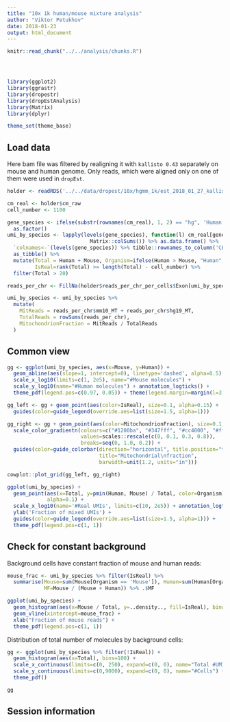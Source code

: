 ```yaml
---
title: "10x 1k human/mouse mixture analysis"
author: "Viktor Petukhov"
date: 2018-01-23
output: html_document
---
```


```r
knitr::read_chunk("../../analysis/chunks.R")
```

```r
```

```r
```

```r
```

```r
library(ggplot2)
library(ggrastr)
library(dropestr)
library(dropEstAnalysis)
library(Matrix)
library(dplyr)

theme_set(theme_base)
```

## Load data
Here bam file was filtered by realigning it with `kallisto 0.43` separately on mouse and human genome. Only reads, which were aligned only on one of them were used in `dropEst`.
```r
holder <- readRDS('../../data/dropest/10x/hgmm_1k/est_2018_01_27_kallisto/hgmm_1k.rds')
```

```r
cm_real <- holder$cm_raw
cell_number <- 1100

gene_species <- ifelse(substr(rownames(cm_real), 1, 2) == "hg", 'Human', 'Mouse') %>% 
  as.factor()
umi_by_species <- lapply(levels(gene_species), function(l) cm_real[gene_species == l,] %>% 
                           Matrix::colSums()) %>% as.data.frame() %>% 
  `colnames<-`(levels(gene_species)) %>% tibble::rownames_to_column('CB') %>% 
  as_tibble() %>% 
  mutate(Total = Human + Mouse, Organism=ifelse(Human > Mouse, "Human", "Mouse"), 
         IsReal=rank(Total) >= length(Total) - cell_number) %>%
  filter(Total > 20)

reads_per_chr <- FillNa(holder$reads_per_chr_per_cells$Exon[umi_by_species$CB,])

umi_by_species <- umi_by_species %>% 
  mutate(
    MitReads = reads_per_chr$mm10_MT + reads_per_chr$hg19_MT,
    TotalReads = rowSums(reads_per_chr),
    MitochondrionFraction = MitReads / TotalReads
  )
```

## Common view
```r
gg <- ggplot(umi_by_species, aes(x=Mouse, y=Human)) + 
  geom_abline(aes(slope=1, intercept=0), linetype='dashed', alpha=0.5) +
  scale_x_log10(limits=c(1, 2e5), name="#Mouse molecules") + 
  scale_y_log10(name="#Human molecules") + annotation_logticks() +
  theme_pdf(legend.pos=c(0.97, 0.05)) + theme(legend.margin=margin(l=3, r=3, unit="pt"))

gg_left <- gg + geom_point(aes(color=IsReal), size=0.1, alpha=0.15) +
  guides(color=guide_legend(override.aes=list(size=1.5, alpha=1)))

gg_right <- gg + geom_point(aes(color=MitochondrionFraction), size=0.1, alpha=0.15) +
  scale_color_gradientn(colours=c("#1200ba", "#347fff", "#cc4000", "#ff3333"), 
                        values=scales::rescale(c(0, 0.1, 0.3, 0.8)), 
                        breaks=seq(0, 1.0, 0.2)) +
  guides(color=guide_colorbar(direction="horizontal", title.position="top", 
                              title="Mitochondrial\nfraction", 
                              barwidth=unit(1.2, units="in")))

cowplot::plot_grid(gg_left, gg_right)
```

```r
ggplot(umi_by_species) + 
  geom_point(aes(x=Total, y=pmin(Human, Mouse) / Total, color=Organism), size=0.1, 
             alpha=0.1) +
  scale_x_log10(name='#Real UMIs', limits=c(10, 2e5)) + annotation_logticks() + 
  ylab('Fraction of mixed UMIs') +
  guides(color=guide_legend(override.aes=list(size=1.5, alpha=1))) +
  theme_pdf(legend.pos=c(1, 1))
```

## Check for constant background

Background cells have constant fraction of mouse and human reads:  
```r
mouse_frac <- umi_by_species %>% filter(IsReal) %>% 
  summarise(Mouse=sum(Mouse[Organism == 'Mouse']), Human=sum(Human[Organism == 'Human']), 
            MF=Mouse / (Mouse + Human)) %>% .$MF

ggplot(umi_by_species) + 
  geom_histogram(aes(x=Mouse / Total, y=..density.., fill=IsReal), binwidth=0.005, position="identity") + 
  geom_vline(xintercept=mouse_frac) +
  xlab("Fraction of mouse reads") +
  theme_pdf(legend.pos=c(1, 1))
```

Distribution of total number of molecules by background cells:  
```r
gg <- ggplot(umi_by_species %>% filter(!IsReal)) +
  geom_histogram(aes(x=Total), bins=100) +
  scale_x_continuous(limits=c(0, 250), expand=c(0, 0), name="Total #UMIs") +
  scale_y_continuous(limits=c(0,9000), expand=c(0, 0), name="#Cells") +
  theme_pdf()

gg
```

## Session information
```r
```
